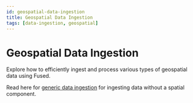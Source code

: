 ```yaml
---
id: geospatial-data-ingestion
title: Geospatial Data Ingestion
tags: [data-ingestion, geospatial]
---
```


# Geospatial Data Ingestion

Explore how to efficiently ingest and process various types of geospatial data using Fused.

Read here for [generic data ingestion](/core-concepts/generic-data-ingestion/) for ingesting data without a spatial component.


<DocCardList className="DocCardList--no-description"/>
